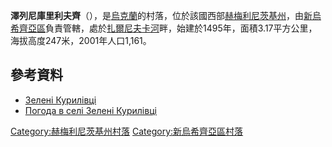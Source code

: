 {{coord|48|38|44|N|27|9|44|E|scale:100000|display=title}}

'''澤列尼庫里利夫齊'''（{{lang-uk|Зелені Курилівці}}），是[[烏克蘭|烏克蘭]]的村落，位於該國西部[[赫梅利尼茨基州|赫梅利尼茨基州]]，由[[新烏希齊亞區|新烏希齊亞區]]負責管轄，處於[[扎爾尼夫卡河|扎爾尼夫卡河]]畔，始建於1495年，面積3.17平方公里，海拔高度247米，2001年人口1,161。

==參考資料==
* [http://w1.c1.rada.gov.ua/pls/z7503/A005?rdat1=27.08.2015&rf7571=36464 Зелені Курилівці]
* [http://weather.in.ua/ua/hmel'nickaja/8948 Погода в селі Зелені Курилівці] {{Wayback|url=http://weather.in.ua/ua/hmel%27nickaja/8948 |date=20111220133954 }}

{{DEFAULTSORT:Зелені Курилівці}}
[[Category:赫梅利尼茨基州村落|Category:赫梅利尼茨基州村落]]
[[Category:新烏希齊亞區村落|Category:新烏希齊亞區村落]]


{{Khmelnytskyi-geo-stub}}